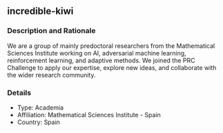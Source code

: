 ## incredible-kiwi

### Description and Rationale
We are a group of mainly predoctoral researchers from the Mathematical Sciences Institute working on AI, adversarial machine learning, reinforcement learning, and adaptive methods. We joined the PRC Challenge to apply our expertise, explore new ideas, and collaborate with the wider research community.

### Details

* Type: Academia
* Affiliation: Mathematical Sciences Institute - Spain
* Country: Spain

